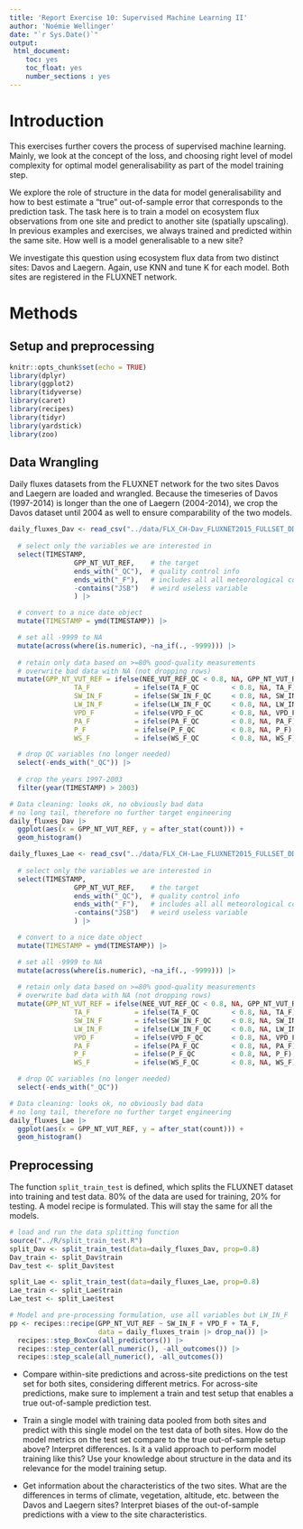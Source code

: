 ```yaml
---
title: 'Report Exercise 10: Supervised Machine Learning II'
author: 'Noémie Wellinger'
date: "`r Sys.Date()`"
output: 
 html_document:
    toc: yes
    toc_float: yes
    number_sections : yes
---
```


# Introduction
This exercises further covers the process of supervised machine learning. Mainly, we look at the concept of the loss, and choosing right level of model complexity for optimal model generalisability as part of the model training step. 

We explore the role of structure in the data for model generalisability and how to best estimate a “true” out-of-sample error that corresponds to the prediction task. The task here is to train a model on ecosystem flux observations from one site and predict to another site (spatially upscaling). In previous examples and exercises, we always trained and predicted within the same site. How well is a model generalisable to a new site?

We investigate this question using ecosystem flux data from two distinct sites: Davos and Laegern. Again, use KNN and tune K for each model. Both sites are registered in the FLUXNET network.

# Methods 
## Setup and preprocessing
```r
knitr::opts_chunk$set(echo = TRUE)
library(dplyr)
library(ggplot2)
library(tidyverse)
library(caret)
library(recipes)
library(tidyr)
library(yardstick)
library(zoo)
```

## Data Wrangling
Daily fluxes datasets from the FLUXNET network for the two sites Davos and Laegern are loaded and wrangled.
Because the timeseries of Davos (1997-2014) is longer than the one of Laegern (2004-2014), we crop the Davos dataset until 2004 as well to ensure comparability of the two models.
```r
daily_fluxes_Dav <- read_csv("../data/FLX_CH-Dav_FLUXNET2015_FULLSET_DD_1997-2014_1-3.csv") |>  
  
  # select only the variables we are interested in
  select(TIMESTAMP,
                GPP_NT_VUT_REF,    # the target
                ends_with("_QC"),  # quality control info
                ends_with("_F"),   # includes all all meteorological covariates
                -contains("JSB")   # weird useless variable
                ) |>

  # convert to a nice date object
  mutate(TIMESTAMP = ymd(TIMESTAMP)) |>

  # set all -9999 to NA
  mutate(across(where(is.numeric), ~na_if(., -9999))) |> 
  
  # retain only data based on >=80% good-quality measurements
  # overwrite bad data with NA (not dropping rows)
  mutate(GPP_NT_VUT_REF = ifelse(NEE_VUT_REF_QC < 0.8, NA, GPP_NT_VUT_REF),
                TA_F           = ifelse(TA_F_QC        < 0.8, NA, TA_F),
                SW_IN_F        = ifelse(SW_IN_F_QC     < 0.8, NA, SW_IN_F),
                LW_IN_F        = ifelse(LW_IN_F_QC     < 0.8, NA, LW_IN_F),
                VPD_F          = ifelse(VPD_F_QC       < 0.8, NA, VPD_F),
                PA_F           = ifelse(PA_F_QC        < 0.8, NA, PA_F),
                P_F            = ifelse(P_F_QC         < 0.8, NA, P_F),
                WS_F           = ifelse(WS_F_QC        < 0.8, NA, WS_F)) |> 

  # drop QC variables (no longer needed)
  select(-ends_with("_QC")) |>
  
  # crop the years 1997-2003
  filter(year(TIMESTAMP) > 2003)
```

```r
# Data cleaning: looks ok, no obviously bad data
# no long tail, therefore no further target engineering
daily_fluxes_Dav |> 
  ggplot(aes(x = GPP_NT_VUT_REF, y = after_stat(count))) + 
  geom_histogram()
```

```r
daily_fluxes_Lae <- read_csv("../data/FLX_CH-Lae_FLUXNET2015_FULLSET_DD_2004-2014_1-4.csv") |>  
  
  # select only the variables we are interested in
  select(TIMESTAMP,
                GPP_NT_VUT_REF,    # the target
                ends_with("_QC"),  # quality control info
                ends_with("_F"),   # includes all all meteorological covariates
                -contains("JSB")   # weird useless variable
                ) |>

  # convert to a nice date object
  mutate(TIMESTAMP = ymd(TIMESTAMP)) |>

  # set all -9999 to NA
  mutate(across(where(is.numeric), ~na_if(., -9999))) |> 
  
  # retain only data based on >=80% good-quality measurements
  # overwrite bad data with NA (not dropping rows)
  mutate(GPP_NT_VUT_REF = ifelse(NEE_VUT_REF_QC < 0.8, NA, GPP_NT_VUT_REF),
                TA_F           = ifelse(TA_F_QC        < 0.8, NA, TA_F),
                SW_IN_F        = ifelse(SW_IN_F_QC     < 0.8, NA, SW_IN_F),
                LW_IN_F        = ifelse(LW_IN_F_QC     < 0.8, NA, LW_IN_F),
                VPD_F          = ifelse(VPD_F_QC       < 0.8, NA, VPD_F),
                PA_F           = ifelse(PA_F_QC        < 0.8, NA, PA_F),
                P_F            = ifelse(P_F_QC         < 0.8, NA, P_F),
                WS_F           = ifelse(WS_F_QC        < 0.8, NA, WS_F)) |> 

  # drop QC variables (no longer needed)
  select(-ends_with("_QC"))
```

```r
# Data cleaning: looks ok, no obviously bad data
# no long tail, therefore no further target engineering
daily_fluxes_Lae |> 
  ggplot(aes(x = GPP_NT_VUT_REF, y = after_stat(count))) + 
  geom_histogram()
```


## Preprocessing
The function `split_train_test` is defined, which splits the FLUXNET dataset into training and test data.
80% of the data are used for training, 20% for testing.
A model recipe is formulated. This will stay the same for all the models.
```r
# load and run the data splitting function
source("../R/split_train_test.R")
split_Dav <- split_train_test(data=daily_fluxes_Dav, prop=0.8)
Dav_train <- split_Dav$train
Dav_test <- split_Dav$test

split_Lae <- split_train_test(data=daily_fluxes_Lae, prop=0.8)
Lae_train <- split_Lae$train
Lae_test <- split_Lae$test

# Model and pre-processing formulation, use all variables but LW_IN_F
pp <- recipes::recipe(GPP_NT_VUT_REF ~ SW_IN_F + VPD_F + TA_F, 
                      data = daily_fluxes_train |> drop_na()) |> 
  recipes::step_BoxCox(all_predictors()) |> 
  recipes::step_center(all_numeric(), -all_outcomes()) |>
  recipes::step_scale(all_numeric(), -all_outcomes())
```

* Compare within-site predictions and across-site predictions on the test set for both sites, considering different metrics. For across-site predictions, make sure to implement a train and test setup that enables a true out-of-sample prediction test.

* Train a single model with training data pooled from both sites and predict with this single model on the test data of both sites. How do the model metrics on the test set compare to the true out-of-sample setup above? Interpret differences. Is it a valid approach to perform model training like this? Use your knowledge about structure in the data and its relevance for the model training setup.

* Get information about the characteristics of the two sites. What are the differences in terms of climate, vegetation, altitude, etc. between the Davos and Laegern sites? Interpret biases of the out-of-sample predictions with a view to the site characteristics.


```r

```

